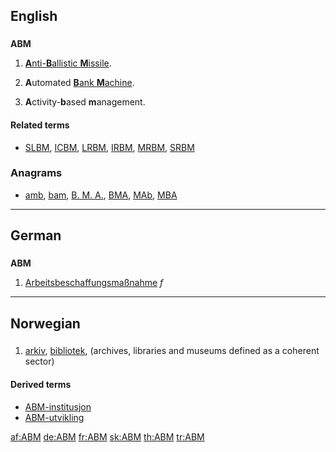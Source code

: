 ==English==
==={{initialism}}===
'''ABM'''

# {{military}} [[anti-ballistic missile|'''A'''nti-'''B'''allistic '''M'''issile]].
# {{banking}} '''A'''utomated [[bank machine|'''B'''ank '''M'''achine]].
# {{management}} '''A'''ctivity-'''b'''ased '''m'''anagement.

====Related terms====
* {{sense|military}} [[SLBM]], [[ICBM]], [[LRBM]], [[IRBM]], [[MRBM]], [[SRBM]]

===Anagrams===
* [[amb#English|amb]], [[bam#English|bam]], [[B. M. A.#English|B. M. A.]], [[BMA#English|BMA]], [[MAb#English|MAb]], [[MBA#English|MBA]]

----

==German==
==={{abbreviation|de}}===
'''ABM'''

# [[Arbeitsbeschaffungsmaßnahme]] ''f''

----

==Norwegian==
==={{initialism|no}}===
{{infl|no|initialism}}

# [[arkiv]], [[bibliotek]], {{l|no|museum}} (archives, libraries and museums defined as a coherent sector)

====Derived terms====
* [[ABM-institusjon]]
* [[ABM-utvikling]]

[[af:ABM]]
[[de:ABM]]
[[fr:ABM]]
[[sk:ABM]]
[[th:ABM]]
[[tr:ABM]]